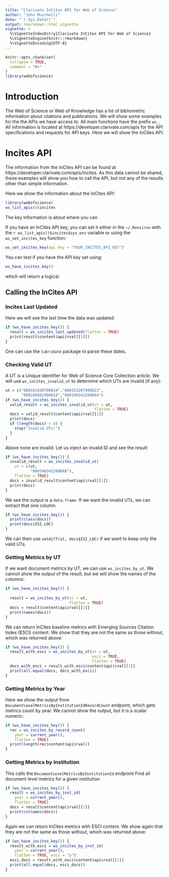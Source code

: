 ```yaml
---
title: "Clarivate InCites API for Web of Science"
author: "John Muschelli"
date: "`r Sys.Date()`"
output: rmarkdown::html_vignette
vignette: >
  %\VignetteIndexEntry{Clarivate InCites API for Web of Science}
  %\VignetteEngine{knitr::rmarkdown}
  %\VignetteEncoding{UTF-8}
---
```


```r
knitr::opts_chunk$set(
  collapse = TRUE,
  comment = "#>"
)
library(webofscience)
```

# Introduction
The Web of Science or Web of Knowledge has a lot of bibliometric information about citations and publications.  We will show some examples for the the APIs we have access to.  All main functions have the prefix `ws_`.  All information is located at https://developer.clarivate.com/apis for the API specifications and requests for API keys.  Here we will show the InCites API.

# Incites API

The information from the InCites API can be found at https://developer.clarivate.com/apis/incites.  As this data cannot be shared, these examples will show you how to call the API, but not any of the results other than simple information.

Here we show the information about the InCites API:

```r
library(webofscience)
ws_list_apis()$incites
```

The key information is about where you can 

If you have an InCites API key, you can set it either in the `~/.Renviron` with the `r ws_list_apis()$incites$sys_env` variable  or using the `ws_set_incites_key` function:

```r
ws_set_incites_key(api_key = "YOUR_INCITES_API_KEY")
```

You can test if you have the API key set using:
```r
ws_have_incites_key()
```
which will return a logical.


## Calling the InCites API

### Incites Last Updated 
Here we will see the last time the data was updated:

```r
if (ws_have_incites_key()) {
  result = ws_incites_last_updated(flatten = TRUE)
  print(result$content$api$rval[[1]])
}
```

One can use the `lubridate` package to parse these dates. 

### Checking Valid UT

A UT is a Unique identifier for Web of Science Core Collection article.  We will use `ws_incites_invalid_ut` to determine  which UTs are invalid (if any):

```r
ut = c("000352040700014","000353267900023",
       "000346982900018","000346342200004")
if (ws_have_incites_key()) {
  valid_result = ws_incites_invalid_ut(ut = ut,
                                       flatten = TRUE)
  docs = valid_result$content$api$rval[[1]]
  print(docs)
  if (length(docs) > 0) {
    stop("Invalid UTs!")
  }
}
```

Above none are invalid.  Let us inject an invalid ID and see the result:

```r
if (ws_have_incites_key()) {
  invalid_result = ws_incites_invalid_ut(
    ut = c(ut,
           "0003463422000AB"),
    flatten = TRUE)
  docs = invalid_result$content$api$rval[[1]]
  print(docs)
}
```

We see the output is a `data.frame`.  If we want the invalid UTs, we can extract that one column:
```r
if (ws_have_incites_key()) {
  print(class(docs))
  print(docs$ISI_LOC)
}
```

We can then use `setdiff(ut, docs$ISI_LOC)` if we want to keep only the valid UTs.


### Getting Metrics by UT

If we want document metrics by UT, we can use `ws_incites_by_ut`.  We cannot show the output of the result, but we will show the names of the columns:

```r
if (ws_have_incites_key()) {
  
  result = ws_incites_by_ut(ut = ut,
                            flatten = TRUE)
  docs = result$content$api$rval[[1]]
  print(names(docs))
}
```


We can return InCites baseline metrics with Emerging Sources Citation Index (ESCI) content.  We show that they are not the same as those without, which was returned above:

```r
if (ws_have_incites_key()) {
  result_with_esci = ws_incites_by_ut(ut = ut,
                                      esci = TRUE,
                                      flatten = TRUE)
  docs_with_esci = result_with_esci$content$api$rval[[1]]
  print(all.equal(docs, docs_with_esci))
}
```

### Getting Metrics by Year

Here we show the output from `DocumentLevelMetricsByInstitutionIdRecordCount` endpoint, which gets metrics count by year.  We cannot show the output, but it is a scalar numeric:

```r
if (ws_have_incites_key()) {
  rec = ws_incites_by_record_count(
    year = current_year(),
    flatten = TRUE)
  print(length(rec$content$api$rval))
}
```

### Getting Metrics by Institution

This calls the `DocumentLevelMetricsByInstitutionId` endpoint Find all document level metrics for a given institution

```r
if (ws_have_incites_key()) {
  result = ws_incites_by_inst_id(
    year = current_year(),
    flatten = TRUE)
  docs = result$content$api$rval[[1]]
  print(colnames(docs))
}
```

Again we can return InCites metrics with ESCI content.  We show again that they are not the same as those without, which was returned above:

```r
if (ws_have_incites_key()) {
  result_with_esci = ws_incites_by_inst_id(
    year = current_year(),
    flatten = TRUE, esci = "y")
  esci_docs = result_with_esci$content$api$rval[[1]]
  print(all.equal(docs, esci_docs))
}
```
